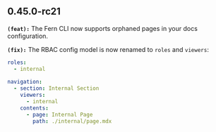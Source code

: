 ## 0.45.0-rc21
**`(feat):`** The Fern CLI now supports orphaned pages in your docs configuration.


**`(fix):`** The RBAC config model is now renamed to `roles` and `viewers`:

```yml docs.yml
roles:
  - internal
  
navigation:
  - section: Internal Section
    viewers: 
      - internal
    contents:
      - page: Internal Page
        path: ./internal/page.mdx
```


